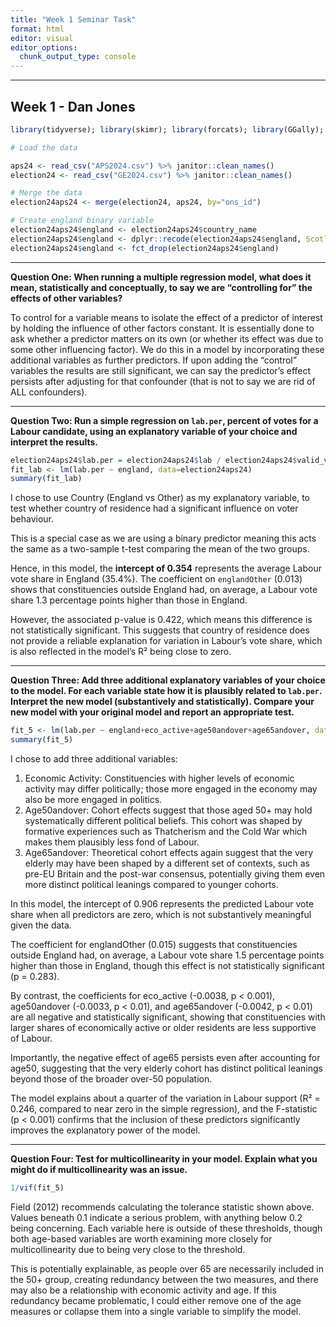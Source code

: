 ```yaml
---
title: "Week 1 Seminar Task"
format: html
editor: visual
editor_options: 
  chunk_output_type: console
---
```


------------------------------------------------------------------------

## Week 1 - Dan Jones

```r

library(tidyverse); library(skimr); library(forcats); library(GGally); library(ggplot2); library(car)

# Load the data

aps24 <- read_csv("APS2024.csv") %>% janitor::clean_names()
election24 <- read_csv("GE2024.csv") %>% janitor::clean_names()

# Merge the data
election24aps24 <- merge(election24, aps24, by="ons_id")

# Create england binary variable
election24aps24$england <- election24aps24$country_name
election24aps24$england <- dplyr::recode(election24aps24$england, Scotland = "Other", Wales = "Other")
election24aps24$england <- fct_drop(election24aps24$england)
```

------------------------------------------------------------------------

**Question One: When running a multiple regression model, what does it mean, statistically and conceptually, to say we are “controlling for” the effects of other variables?**

To control for a variable means to isolate the effect of a predictor of interest by holding the influence of other factors constant. It is essentially done to ask whether a predictor matters on its own (or whether its effect was due to some other influencing factor). We do this in a model by incorporating these additional variables as further predictors. If upon adding the "control" variables the results are still significant, we can say the predictor’s effect persists after adjusting for that confounder (that is not to say we are rid of ALL confounders).

------------------------------------------------------------------------

**Question Two: Run a simple regression on `lab.per`, percent of votes for a Labour candidate, using an explanatory variable of your choice and interpret the results.**

```r
election24aps24$lab.per = election24aps24$lab / election24aps24$valid_votes 
fit_lab <- lm(lab.per ~ england, data=election24aps24) 
summary(fit_lab)
```

I chose to use Country (England vs Other) as my explanatory variable, to test whether country of residence had a significant influence on voter behaviour.

This is a special case as we are using a binary predictor meaning this acts the same as a two-sample t-test comparing the mean of the two groups.

Hence, in this model, the **intercept of 0.354** represents the average Labour vote share in England (35.4%). The coefficient on `englandOther` (0.013) shows that constituencies outside England had, on average, a Labour vote share 1.3 percentage points higher than those in England.

However, the associated p-value is 0.422, which means this difference is not statistically significant. This suggests that country of residence does not provide a reliable explanation for variation in Labour’s vote share, which is also reflected in the model’s R² being close to zero.

------------------------------------------------------------------------

**Question Three: Add three additional explanatory variables of your choice to the model. For each variable state how it is plausibly related to `lab.per`. Interpret the new model (substantively and statistically). Compare your new model with your original model and report an appropriate test.**

```r
fit_5 <- lm(lab.per ~ england+eco_active+age50andover+age65andover, data=election24aps24)
summary(fit_5)
```

I chose to add three additional variables:

1.  Economic Activity: Constituencies with higher levels of economic activity may differ politically; those more engaged in the economy may also be more engaged in politics.
2.  Age50andover: Cohort effects suggest that those aged 50+ may hold systematically different political beliefs. This cohort was shaped by formative experiences such as Thatcherism and the Cold War which makes them plausibly less fond of Labour.
3.  Age65andover: Theoretical cohort effects again suggest that the very elderly may have been shaped by a different set of contexts, such as pre-EU Britain and the post-war consensus, potentially giving them even more distinct political leanings compared to younger cohorts.

In this model, the intercept of 0.906 represents the predicted Labour vote share when all predictors are zero, which is not substantively meaningful given the data.

The coefficient for englandOther (0.015) suggests that constituencies outside England had, on average, a Labour vote share 1.5 percentage points higher than those in England, though this effect is not statistically significant (p = 0.283).

By contrast, the coefficients for eco_active (-0.0038, p \< 0.001), age50andover (-0.0033, p \< 0.01), and age65andover (-0.0042, p \< 0.01) are all negative and statistically significant, showing that constituencies with larger shares of economically active or older residents are less supportive of Labour.

Importantly, the negative effect of age65 persists even after accounting for age50, suggesting that the very elderly cohort has distinct political leanings beyond those of the broader over-50 population.

The model explains about a quarter of the variation in Labour support (R² = 0.246, compared to near zero in the simple regression), and the F-statistic (p \< 0.001) confirms that the inclusion of these predictors significantly improves the explanatory power of the model.

------------------------------------------------------------------------

**Question Four: Test for multicollinearity in your model. Explain what you might do if multicollinearity was an issue.**

```r
1/vif(fit_5)
```

Field (2012) recommends calculating the tolerance statistic shown above. Values beneath 0.1 indicate a serious problem, with anything below 0.2 being concerning. Each variable here is outside of these thresholds, though both age-based variables are worth examining more closely for multicollinearity due to being very close to the threshold.

This is potentially explainable, as people over 65 are necessarily included in the 50+ group, creating redundancy between the two measures, and there may also be a relationship with economic activity and age. If this redundancy became problematic, I could either remove one of the age measures or collapse them into a single variable to simplify the model.
